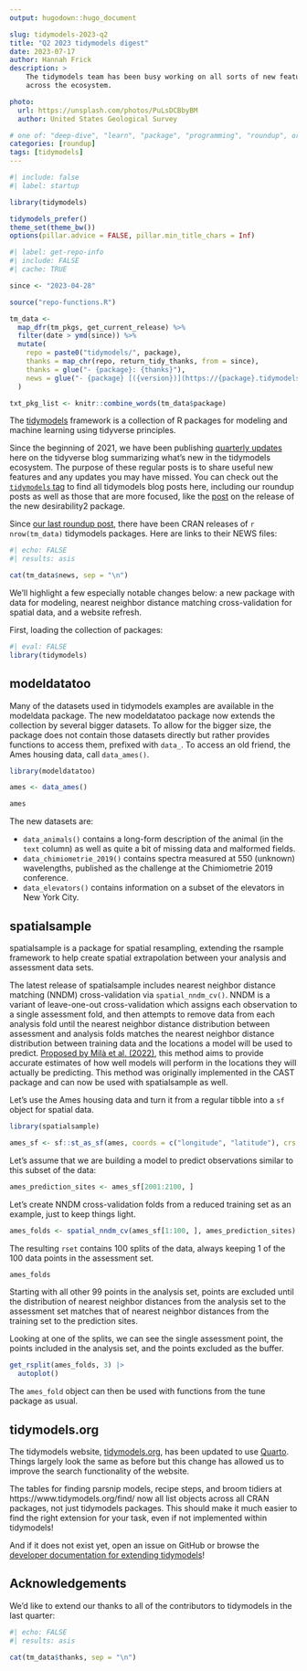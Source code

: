 ```yaml
---
output: hugodown::hugo_document

slug: tidymodels-2023-q2
title: "Q2 2023 tidymodels digest"
date: 2023-07-17
author: Hannah Frick
description: >
    The tidymodels team has been busy working on all sorts of new features 
    across the ecosystem.

photo:
  url: https://unsplash.com/photos/PuLsDCBbyBM
  author: United States Geological Survey

# one of: "deep-dive", "learn", "package", "programming", "roundup", or "other"
categories: [roundup] 
tags: [tidymodels]
---
```


<!--
TODO:
* [x] Look over / edit the post's title in the yaml
* [x] Edit (or delete) the description; note this appears in the Twitter card
* [x] Pick category and tags (see existing with `hugodown::tidy_show_meta()`)
* [x] Find photo & update yaml metadata
* [x] Create `thumbnail-sq.jpg`; height and width should be equal
* [x] Create `thumbnail-wd.jpg`; width should be >5x height
* [x] `hugodown::use_tidy_thumbnails()`
* [x] Add intro sentence, e.g. the standard tagline for the package
* [x] `usethis::use_tidy_thanks()`
-->

```r
#| include: false
#| label: startup

library(tidymodels)

tidymodels_prefer()
theme_set(theme_bw())
options(pillar.advice = FALSE, pillar.min_title_chars = Inf)
```

```r
#| label: get-repo-info
#| include: FALSE
#| cache: TRUE

since <- "2023-04-28"

source("repo-functions.R")

tm_data <- 
  map_dfr(tm_pkgs, get_current_release) %>% 
  filter(date > ymd(since)) %>% 
  mutate(
    repo = paste0("tidymodels/", package),
    thanks = map_chr(repo, return_tidy_thanks, from = since),
    thanks = glue("- {package}: {thanks}"),
    news = glue("- {package} [({version})](https://{package}.tidymodels.org/news/index.html)")
  )

txt_pkg_list <- knitr::combine_words(tm_data$package)
```

The [tidymodels](https://www.tidymodels.org/) framework is a collection of R packages for modeling and machine learning using tidyverse principles.

Since the beginning of 2021, we have been publishing [quarterly updates](https://www.tidyverse.org/categories/roundup/) here on the tidyverse blog summarizing what's new in the tidymodels ecosystem. The purpose of these regular posts is to share useful new features and any updates you may have missed. You can check out the [`tidymodels` tag](https://www.tidyverse.org/tags/tidymodels/) to find all tidymodels blog posts here, including our roundup posts as well as those that are more focused, like the [post](https://www.tidyverse.org/blog/2023/05/desirability2/) on the release of the new desirability2 package.

Since [our last roundup post](https://www.tidyverse.org/blog/2023/04/tidymodels-2023-q1/), there have been CRAN releases of `r nrow(tm_data)` tidymodels packages. Here are links to their NEWS files:

```r
#| echo: FALSE
#| results: asis

cat(tm_data$news, sep = "\n")
```

We'll highlight a few especially notable changes below: a new package with data for modeling, nearest neighbor distance matching cross-validation for spatial data, and a website refresh.

First, loading the collection of packages:

```r
#| eval: FALSE
library(tidymodels)
```

## modeldatatoo

Many of the datasets used in tidymodels examples are available in the modeldata package. The new modeldatatoo package now extends the collection by several bigger datasets. To allow for the bigger size, the package does not contain those datasets directly but rather provides functions to access them, prefixed with `data_`. To access an old friend, the Ames housing data, call `data_ames()`.

```r
library(modeldatatoo)

ames <- data_ames()

ames
```

The new datasets are:

* `data_animals()` contains a long-form description of the animal (in the `text` column) as well as quite a bit of missing data and malformed fields.
* `data_chimiometrie_2019()` contains spectra measured at 550 (unknown) wavelengths, published as the challenge at the Chimiometrie 2019 conference.
* `data_elevators()` contains information on a subset of the elevators in New York City. 


## spatialsample

spatialsample is a package for spatial resampling, extending the rsample framework to help create spatial extrapolation between your analysis and assessment data sets.

The latest release of spatialsample includes nearest neighbor distance matching (NNDM) cross-validation via `spatial_nndm_cv()`. NNDM is a variant of leave-one-out cross-validation which assigns each observation to a single assessment fold, and then attempts to remove data from each analysis fold until the nearest neighbor distance distribution between assessment and analysis folds matches the nearest neighbor distance distribution between training data and the locations a model will be used to predict. [Proposed by Milà et al. (2022)](https://doi.org/10.1111/2041-210X.13851), this method aims to provide accurate estimates of how well models will perform in the locations they will actually be predicting. This method was originally implemented in the CAST package and can now be used with spatialsample as well.

Let's use the Ames housing data and turn it from a regular tibble into a `sf` object for spatial data.

```r
library(spatialsample)

ames_sf <- sf::st_as_sf(ames, coords = c("longitude", "latitude"), crs = 4326)
```

Let's assume that we are building a model to predict observations similar to this subset of the data:

```r
ames_prediction_sites <- ames_sf[2001:2100, ]
```

Let's create NNDM cross-validation folds from a reduced training set as an example, just to keep things light.

```r
ames_folds <- spatial_nndm_cv(ames_sf[1:100, ], ames_prediction_sites)
```

The resulting `rset` contains 100 splits of the data, always keeping 1 of the 100 data points in the assessment set.

```r
ames_folds
```

Starting with all other 99 points in the analysis set, points are excluded until the distribution of nearest neighbor distances from the analysis set to the assessment set matches that of nearest neighbor distances from the training set to the prediction sites.

Looking at one of the splits, we can see the single assessment point, the points included in the analysis set, and the points excluded as the buffer.

```r
get_rsplit(ames_folds, 3) |> 
  autoplot()
```

The `ames_fold` object can then be used with functions from the tune package as usual.


## tidymodels.org

The tidymodels website, [tidymodels.org](https://www.tidymodels.org/), has been updated to use [Quarto](https://quarto.org/). Things largely look the same as before but this change has allowed us to improve the search functionality of the website.

The tables for finding parsnip models, recipe steps, and broom tidiers at https://www.tidymodels.org/find/ now all list objects across all CRAN packages, not just tidymodels packages. This should make it much easier to find the right extension for your task, even if not implemented within tidymodels! 

And if it does not exist yet, open an issue on GitHub or browse the [developer documentation for extending tidymodels](https://www.tidymodels.org/learn/#category=developer%20tools)!


## Acknowledgements

We’d like to extend our thanks to all of the contributors to tidymodels in the last quarter:

```r
#| echo: FALSE
#| results: asis

cat(tm_data$thanks, sep = "\n")
```
